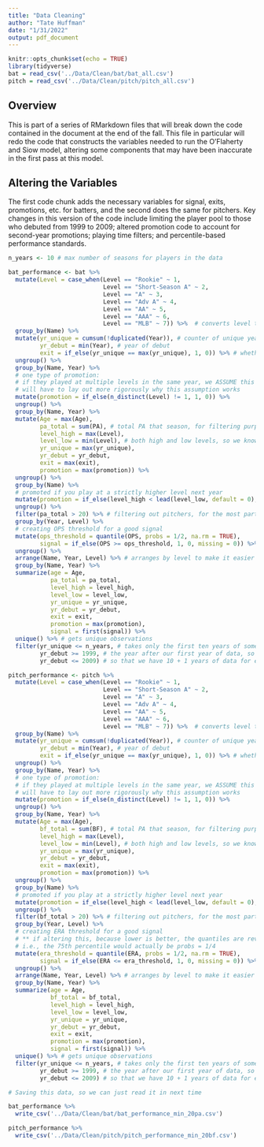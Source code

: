 ```yaml
---
title: "Data Cleaning"
author: "Tate Huffman"
date: "1/31/2022"
output: pdf_document
---
```


```r
knitr::opts_chunk$set(echo = TRUE)
library(tidyverse)
bat = read_csv('../Data/Clean/bat/bat_all.csv')
pitch = read_csv('../Data/Clean/pitch/pitch_all.csv')
```

## Overview

This is part of a series of RMarkdown files that will break down the code contained in the document at the end of the fall. This file in particular will redo the code that constructs the variables needed to run the O'Flaherty and Siow model, altering some components that may have been inaccurate in the first pass at this model. 

## Altering the Variables

The first code chunk adds the necessary variables for signal, exits, promotions, etc. for batters, and the second does the same for pitchers. Key changes in this version of the code include limiting the player pool to those who debuted from 1999 to 2009; altered promotion code to account for second-year promotions; playing time filters; and percentile-based performance standards.

```r

n_years <- 10 # max number of seasons for players in the data

bat_performance <- bat %>%
  mutate(Level = case_when(Level == "Rookie" ~ 1,
                           Level == "Short-Season A" ~ 2,
                           Level == "A" ~ 3,
                           Level == "Adv A" ~ 4,
                           Level == "AA" ~ 5,
                           Level == "AAA" ~ 6,
                           Level == "MLB" ~ 7)) %>%  # converts level to scalar for ease of computation
  group_by(Name) %>% 
  mutate(yr_unique = cumsum(!duplicated(Year)), # counter of unique year played
         yr_debut = min(Year), # year of debut
         exit = if_else(yr_unique == max(yr_unique), 1, 0)) %>% # whether the player exited after that year
  ungroup() %>%
  group_by(Name, Year) %>% 
  # one type of promotion:
  # if they played at multiple levels in the same year, we ASSUME this is a promotion
  # will have to lay out more rigorously why this assumption works
  mutate(promotion = if_else(n_distinct(Level) != 1, 1, 0)) %>%
  ungroup() %>%
  group_by(Name, Year) %>% 
  mutate(Age = max(Age),
         pa_total = sum(PA), # total PA that season, for filtering purposes
         level_high = max(Level),
         level_low = min(Level), # both high and low levels, so we know if next year's level is strictly greater (for promotions)
         yr_unique = max(yr_unique),
         yr_debut = yr_debut,
         exit = max(exit),
         promotion = max(promotion)) %>% 
  ungroup() %>% 
  group_by(Name) %>% 
  # promoted if you play at a strictly higher level next year
  mutate(promotion = if_else(level_high < lead(level_low, default = 0), 1, promotion)) %>% 
  ungroup() %>% 
  filter(pa_total > 20) %>% # filtering out pitchers, for the most part
  group_by(Year, Level) %>% 
  # creating OPS threshold for a good signal
  mutate(ops_threshold = quantile(OPS, probs = 1/2, na.rm = TRUE),
         signal = if_else(OPS >= ops_threshold, 1, 0, missing = 0)) %>% 
  ungroup() %>% 
  arrange(Name, Year, Level) %>% # arranges by level to make it easier to get lowest-level signal (the signal for our purposes)
  group_by(Name, Year) %>% 
  summarize(age = Age,
            pa_total = pa_total,
            level_high = level_high,
            level_low = level_low,
            yr_unique = yr_unique,
            yr_debut = yr_debut,
            exit = exit,
            promotion = max(promotion),
            signal = first(signal)) %>% 
  unique() %>% # gets unique observations
  filter(yr_unique <= n_years, # takes only the first ten years of someone's career
         yr_debut >= 1999, # the year after our first year of data, so we know that the first observation is a debut
         yr_debut <= 2009) # so that we have 10 + 1 years of data for everyone, in order to know whether they exit at the end

```

```r

pitch_performance <- pitch %>%
  mutate(Level = case_when(Level == "Rookie" ~ 1,
                           Level == "Short-Season A" ~ 2,
                           Level == "A" ~ 3,
                           Level == "Adv A" ~ 4,
                           Level == "AA" ~ 5,
                           Level == "AAA" ~ 6,
                           Level == "MLB" ~ 7)) %>%  # converts level to scalar for ease of computation
  group_by(Name) %>% 
  mutate(yr_unique = cumsum(!duplicated(Year)), # counter of unique year played
         yr_debut = min(Year), # year of debut
         exit = if_else(yr_unique == max(yr_unique), 1, 0)) %>% # whether the player exited after that year
  ungroup() %>%
  group_by(Name, Year) %>% 
  # one type of promotion:
  # if they played at multiple levels in the same year, we ASSUME this is a promotion
  # will have to lay out more rigorously why this assumption works
  mutate(promotion = if_else(n_distinct(Level) != 1, 1, 0)) %>%
  ungroup() %>%
  group_by(Name, Year) %>% 
  mutate(Age = max(Age),
         bf_total = sum(BF), # total PA that season, for filtering purposes
         level_high = max(Level),
         level_low = min(Level), # both high and low levels, so we know if next year's level is strictly greater (for promotions)
         yr_unique = max(yr_unique),
         yr_debut = yr_debut,
         exit = max(exit),
         promotion = max(promotion)) %>% 
  ungroup() %>% 
  group_by(Name) %>% 
  # promoted if you play at a strictly higher level next year
  mutate(promotion = if_else(level_high < lead(level_low, default = 0), 1, promotion)) %>% 
  ungroup() %>% 
  filter(bf_total > 20) %>% # filtering out pitchers, for the most part
  group_by(Year, Level) %>% 
  # creating ERA threshold for a good signal
  # ** if altering this, because lower is better, the quantiles are reversed **
  # i.e., the 75th percentile would actually be probs = 1/4
  mutate(era_threshold = quantile(ERA, probs = 1/2, na.rm = TRUE),
         signal = if_else(ERA <= era_threshold, 1, 0, missing = 0)) %>% 
  ungroup() %>% 
  arrange(Name, Year, Level) %>% # arranges by level to make it easier to get lowest-level signal (the signal for our purposes)
  group_by(Name, Year) %>% 
  summarize(age = Age,
            bf_total = bf_total,
            level_high = level_high,
            level_low = level_low,
            yr_unique = yr_unique,
            yr_debut = yr_debut,
            exit = exit,
            promotion = max(promotion),
            signal = first(signal)) %>% 
  unique() %>% # gets unique observations
  filter(yr_unique <= n_years, # takes only the first ten years of someone's career
         yr_debut >= 1999, # the year after our first year of data, so we know that the first observation is a debut
         yr_debut <= 2009) # so that we have 10 + 1 years of data for everyone, in order to know whether they exit at the end

```

```r

# Saving this data, so we can just read it in next time

bat_performance %>% 
  write_csv('../Data/Clean/bat/bat_performance_min_20pa.csv')

pitch_performance %>% 
  write_csv('../Data/Clean/pitch/pitch_performance_min_20bf.csv')

```

